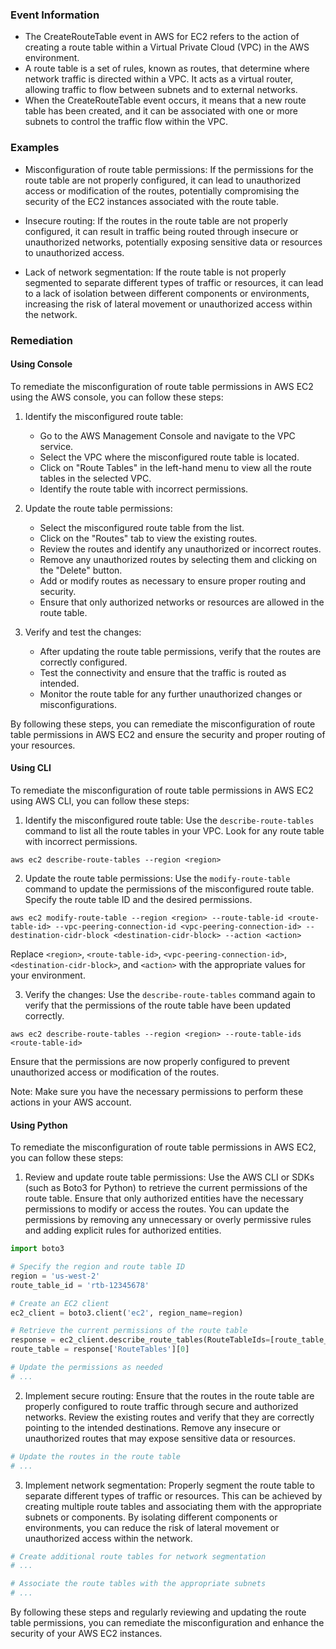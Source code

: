 
### Event Information

- The CreateRouteTable event in AWS for EC2 refers to the action of creating a route table within a Virtual Private Cloud (VPC) in the AWS environment.
- A route table is a set of rules, known as routes, that determine where network traffic is directed within a VPC. It acts as a virtual router, allowing traffic to flow between subnets and to external networks.
- When the CreateRouteTable event occurs, it means that a new route table has been created, and it can be associated with one or more subnets to control the traffic flow within the VPC.


### Examples

- Misconfiguration of route table permissions: If the permissions for the route table are not properly configured, it can lead to unauthorized access or modification of the routes, potentially compromising the security of the EC2 instances associated with the route table.

- Insecure routing: If the routes in the route table are not properly configured, it can result in traffic being routed through insecure or unauthorized networks, potentially exposing sensitive data or resources to unauthorized access.

- Lack of network segmentation: If the route table is not properly segmented to separate different types of traffic or resources, it can lead to a lack of isolation between different components or environments, increasing the risk of lateral movement or unauthorized access within the network.

### Remediation

#### Using Console

To remediate the misconfiguration of route table permissions in AWS EC2 using the AWS console, you can follow these steps:

1. Identify the misconfigured route table: 
   - Go to the AWS Management Console and navigate to the VPC service.
   - Select the VPC where the misconfigured route table is located.
   - Click on "Route Tables" in the left-hand menu to view all the route tables in the selected VPC.
   - Identify the route table with incorrect permissions.

2. Update the route table permissions:
   - Select the misconfigured route table from the list.
   - Click on the "Routes" tab to view the existing routes.
   - Review the routes and identify any unauthorized or incorrect routes.
   - Remove any unauthorized routes by selecting them and clicking on the "Delete" button.
   - Add or modify routes as necessary to ensure proper routing and security.
   - Ensure that only authorized networks or resources are allowed in the route table.

3. Verify and test the changes:
   - After updating the route table permissions, verify that the routes are correctly configured.
   - Test the connectivity and ensure that the traffic is routed as intended.
   - Monitor the route table for any further unauthorized changes or misconfigurations.

By following these steps, you can remediate the misconfiguration of route table permissions in AWS EC2 and ensure the security and proper routing of your resources.

#### Using CLI

To remediate the misconfiguration of route table permissions in AWS EC2 using AWS CLI, you can follow these steps:

1. Identify the misconfigured route table: Use the `describe-route-tables` command to list all the route tables in your VPC. Look for any route table with incorrect permissions.

```
aws ec2 describe-route-tables --region <region>
```

2. Update the route table permissions: Use the `modify-route-table` command to update the permissions of the misconfigured route table. Specify the route table ID and the desired permissions.

```
aws ec2 modify-route-table --region <region> --route-table-id <route-table-id> --vpc-peering-connection-id <vpc-peering-connection-id> --destination-cidr-block <destination-cidr-block> --action <action>
```

Replace `<region>`, `<route-table-id>`, `<vpc-peering-connection-id>`, `<destination-cidr-block>`, and `<action>` with the appropriate values for your environment.

3. Verify the changes: Use the `describe-route-tables` command again to verify that the permissions of the route table have been updated correctly.

```
aws ec2 describe-route-tables --region <region> --route-table-ids <route-table-id>
```

Ensure that the permissions are now properly configured to prevent unauthorized access or modification of the routes.

Note: Make sure you have the necessary permissions to perform these actions in your AWS account.

#### Using Python

To remediate the misconfiguration of route table permissions in AWS EC2, you can follow these steps:

1. Review and update route table permissions: Use the AWS CLI or SDKs (such as Boto3 for Python) to retrieve the current permissions of the route table. Ensure that only authorized entities have the necessary permissions to modify or access the routes. You can update the permissions by removing any unnecessary or overly permissive rules and adding explicit rules for authorized entities.

```python
import boto3

# Specify the region and route table ID
region = 'us-west-2'
route_table_id = 'rtb-12345678'

# Create an EC2 client
ec2_client = boto3.client('ec2', region_name=region)

# Retrieve the current permissions of the route table
response = ec2_client.describe_route_tables(RouteTableIds=[route_table_id])
route_table = response['RouteTables'][0]

# Update the permissions as needed
# ...

```

2. Implement secure routing: Ensure that the routes in the route table are properly configured to route traffic through secure and authorized networks. Review the existing routes and verify that they are correctly pointing to the intended destinations. Remove any insecure or unauthorized routes that may expose sensitive data or resources.

```python
# Update the routes in the route table
# ...

```

3. Implement network segmentation: Properly segment the route table to separate different types of traffic or resources. This can be achieved by creating multiple route tables and associating them with the appropriate subnets or components. By isolating different components or environments, you can reduce the risk of lateral movement or unauthorized access within the network.

```python
# Create additional route tables for network segmentation
# ...

# Associate the route tables with the appropriate subnets
# ...

```

By following these steps and regularly reviewing and updating the route table permissions, you can remediate the misconfiguration and enhance the security of your AWS EC2 instances.


